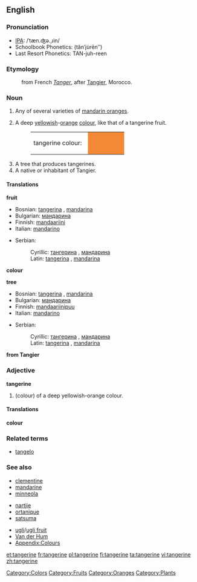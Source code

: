 {{wikipedia}}
==English==

===Pronunciation===
*[[IPA]]: /ˈtæn.ʤə.ˌɹin/
*Schoolbook Phonetics: (tănʹju̇rēnʺ)
*Last Resort Phonetics: TAN-juh-reen

===Etymology===
:from French ''[[Tanger]]'', after [[Tangier]], Morocco.

===Noun===
{{en-noun}}

# Any of several varieties of [[mandarin orange]]s.
# {{colour}} A deep [[yellow]]ish-[[orange]] [[colour]], like that of a tangerine fruit.
#:<table><tr><td>tangerine colour: &nbsp;</td><td bgcolor="#F38936" width="80">&nbsp; </td></tr></table>
# A tree that produces tangerines.
# A native or inhabitant of Tangier.

====Translations====
'''fruit'''
{{top}}
*Bosnian: [[tangerina]] {{f}}, [[mandarina]] {{f}}
*Bulgarian: [[мандарина]] {{f}}
*Finnish: [[mandaariini]]
*Italian: [[mandarino]] {{m}}
{{mid}}
*Serbian:
*:Cyrillic: [[тангерина]] {{f}}, [[мандарина]] {{f}}
*:Latin: [[tangerina]] {{f}}, [[mandarina]] {{f}}
{{bottom}}

'''colour'''
{{top}}
{{mid}}
{{bottom}}

'''tree'''
{{top}}
*Bosnian: [[tangerina]] {{f}}, [[mandarina]] {{f}}
*Bulgarian: [[мандарина]] {{f}}
*Finnish: [[mandaariinipuu]]
*Italian: [[mandarino]] {{m}}
{{mid}}
*Serbian:
*:Cyrillic: [[тангерина]] {{f}}, [[мандарина]] {{f}}
*:Latin: [[tangerina]] {{f}}, [[mandarina]] {{f}}
{{bottom}}

'''from Tangier'''
{{top}}
{{mid}}
{{bottom}}

===Adjective===
'''tangerine'''

#(colour) of a deep yellowish-orange colour.

====Translations====
'''colour'''
{{top}}
{{mid}}
{{bottom}}

===Related terms===
*[[tangelo]]

===See also===
{{top3}}
*[[clementine]]
*[[mandarine]]
*[[minneola]]
{{mid3}}
*[[nartjie]]
*[[ortanique]]
*[[satsuma]]
{{mid3}}
*[[ugli]]/[[ugli fruit]]
*[[Van der Hum]]
*[[Wiktionary_Appendix:Colours|Appendix:Colours]]
{{bottom}}

[[Category:Colors]]
[[Category:Fruits]]
[[Category:Oranges]]
[[Category:Plants]]

[[et:tangerine]]
[[fr:tangerine]]
[[pl:tangerine]]
[[fi:tangerine]]
[[ta:tangerine]]
[[vi:tangerine]]
[[zh:tangerine]]
